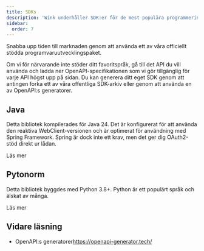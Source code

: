 ```yaml
---
title: SDKs
description: 'Wink underhåller SDK:er för de mest populära programmeringsspråken.'
sidebar:
  order: 7
---
```


Snabba upp tiden till marknaden genom att använda ett av våra officiellt stödda programvaruutvecklingspaket.

Om vi ​​för närvarande inte stöder ditt favoritspråk, gå till det API du vill använda och ladda ner OpenAPI-specifikationen som vi gör tillgänglig för varje API högst upp på sidan. Du kan generera ditt eget SDK genom att antingen forka ett av våra offentliga SDK-arkiv eller genom att använda en av OpenAPI:s generatorer.

## Java

Detta bibliotek kompilerades för Java 24. Det är konfigurerat för att använda den reaktiva WebClient-versionen och är optimerat för användning med Spring Framework. Spring är dock inte ett krav, men det ger dig OAuth2-stöd direkt ur lådan.

<LinkButton href="https://github.com/wink-travel/wink-sdk-java" variant="secondary" icon="external">
  Läs mer
</LinkButton>


## Pytonorm

Detta bibliotek byggdes med Python 3.8+. Python är ett populärt språk och älskat av många.

<LinkButton href="https://github.com/wink-travel/wink-sdk-python" variant="secondary" icon="external">
  Läs mer
</LinkButton>


## Vidare läsning

* OpenAPI:s generatorer<https://openapi-generator.tech/>

